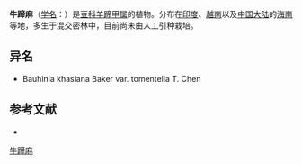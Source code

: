 {{Speciesbox
| name = 牛蹄麻
| status = 
| status_system = 
| image =
| genus = Bauhinia
| species = khasiana
| authority = Baker
| subdivision_ranks =[[变种|变种]]
| subdivision =
* 牛蹄麻 ''B. k.'' var. ''khasiana''
* [[毛叶牛蹄麻|毛叶牛蹄麻]] ''B. k.'' var. ''tomentella''
}}

'''牛蹄麻'''（[[学名|学名]]：{{lang|la|''Bauhinia khasiana''}}）是[[豆科|豆科]][[羊蹄甲属|羊蹄甲属]]的植物。分布在[[印度|印度]]、[[越南|越南]]以及[[中国大陆|中国大陆]]的[[海南|海南]]等地，多生于混交密林中，目前尚未由人工引种栽培。

== 异名 ==
* Bauhinia khasiana Baker var. tomentella T. Chen

== 参考文献 ==
<div class="references-small">
* {{cite web| url =http://www.bioinfo.cn/db05/KmzwSpecies.php?action=view&id=3051| title =牛蹄麻（原变种）| work =《中国高等植物数据库全库》| publisher =中国科学院微生物研究所| author =昆明植物研究所| accessdate =2009-02-23| deadurl =yes| archiveurl =https://web.archive.org/web/20160305002643/http://www.bioinfo.cn/db05/KmzwSpecies.php?action=view&id=3051| archivedate =2016-03-05}}
</div>
{{Taxonbar|from=Q15226368}}

[[Category:羊蹄甲属|牛蹄麻]]


{{植物小作品}}